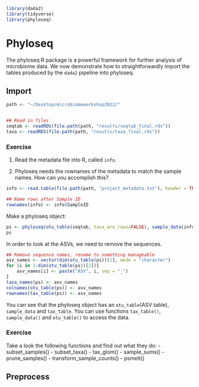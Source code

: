 ```r
library(dada2)
library(tidyverse)
library(phyloseq)

```

# Phyloseq

The phyloseq R package is a powerful framework for further analysis of microbiome data. We now demonstrate how to straightforwardly import the tables produced by the `dada2` pipeline into phyloseq. 

## Import

```r
path <- "~/Desktop/microbiomeworkshop2022/"


## Read in files
seqtab <- readRDS(file.path(path, "results/seqtab_final.rds"))
taxa <- readRDS(file.path(path, "results/taxa_final.rds"))
```

### Exercise

1. Read the metadata file into R, called `info`. 

2. Phyloseq needs the rownames of the metadata to match the sample names. How can you accomplish this? 

```r
info <- read.table(file.path(path, "project_metadata.txt"), header = TRUE)

## Name rows after Sample ID
rownames(info) <- info$SampleID
```

Make a phyloseq object:

```r
ps <- phyloseq(otu_table(seqtab, taxa_are_rows=FALSE), sample_data(info), tax_table(taxa))
ps
```

In order to look at the ASVs, we need to remove the sequences.

```r
## Remove sequence names, rename to something manageable
asv_names <- vector(dim(otu_table(ps))[2], mode = "character")
for (i in 1:dim(otu_table(ps))[2]){
	asv_names[i] <- paste("ASV", i, sep = "_")
}
taxa_names(ps) <- asv_names
colnames(otu_table(ps)) <- asv_names
rownames(tax_table(ps)) <- asv_names
```

You can see that the phyloseq object has an `otu_table`(ASV table), `sample_data` and `tax_table`. You can use functions `tax_table()`, `sample_data()` and `otu_table()` to access the data.

### Exercise

Take a look the following functions and find out what they do:
- subset_samples()
- subset_taxa()
- tax_glom()
- sample_sums()
- prune_samples()
- transform_sample_counts()
- psmelt()

## Preprocess
